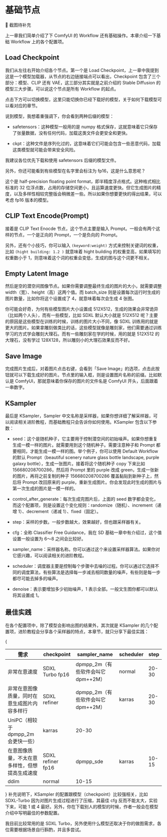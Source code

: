 
# 基础节点

🚧 截图待补充

上一章我们简单介绍了下 ComfyUI 的 Workflow 还有基础操作。本章介绍一下基础 Workflow 上的各个配置项。

## Load Checkpoint

我们从左往右开始介绍各个节点。第一个是 Load Checkpoint，上一章中我提到这是一个模型加载器，从节点的右边链接端点可以看出，Checkpoint 包含了三个部分：模型、CLIP 还有 VAE，这三部分其实就是之前介绍的 Stable Diffusion 的模型三大步骤。可以说这个节点是所有 Workflow 的起点。

点击下方可以切换模型，这里只能切换你已经下载好的模型，关于如何下载模型可以看对应的章节。

说到模型，我想着重强调下，你会看到两种后缀的模型：

* safetensors：这种模型一般用的是 numpy 格式保存，这就意味着它只保存了张量数据，没有任何代码，加载这类文件会更安全和更快。

* ckpt：这种文件是序列化过的，这意味着它们可能会包含一些恶意代码，加载这类模型就可能会带来安全风险。

我建议各位优先下载和使用 safetensors 后缀的模型文件。

另外，你还可能看到有些模型在名字里会标注为 fp16，这是什么意思呢？

这个是 half-precision floating point format，即半精度浮点格式。这种格式相比标准的 32 位浮点数，占用的存储空间更小，且运算速度更快。但它生成图片的精度，以及多样性相较完整版会稍微差一些。所以如果你想要更快的得出结果，可以考虑 fp16 版本的模型。

## CLIP Text Encode(Prompt)

接着是 CLIP Text Enocde 节点，这个节点主要是输入 Prompt。一般会有两个这样的节点，一个是正向的 Prompt，一个是负向的 Prompt。

另外，还有个小技巧，你可以输入 `(keyword:weight)` 方式来控制关键词的权重，比如 `(hight building: 1.2 )` 就意味着 hight building 的权重变高，如果填写的权重数小于 1，则意味着这个词的权重会变低，生成的图与这个词更不相关。

## Empty Latent Image

然后是空的潜空间图像节点。如果你需要调整最终生成的图片的大小，就需要调整 width（宽）、height（高）这两个值。而 batch_size 则是设置每次运行时生成的图片数量，比如你将这个设置成了 4，就意味着每次会生成 4 张图。

<Callout emoji="💡">
你可能会好奇，为何有些模型图片大小设置成 512X512，生成的效果会非常诡异（比如两个人头），而有一些模型，比如 SDXL 默认大小就是 512X512 呢？主要的原因是这些模型在训练的时候，训练的图片大小不同，像 SDXL 训练用的就是更大的图片。如果拿雕刻做类比的话，这些模型就像是雕刻家，他们需要通过训练学习的方式学会雕刻大理石。而有一些雕刻家在学的时候，用的就是 512X512 的大理石，没有学过 128X128，所以雕刻小的大理石效果反而不好。
</Callout>

## Save Image

完成图片生成后，对着图片点击右键，会看到「Save Image」的选项，点击此按钮就可以下载生成好的图片。节点里的输入框，则是设置图片名称的前缀。比如默认是 ComfyUI，那就意味着你保存的图片的文件名是 ComfyUI 开头，后面跟着一串数字。

## KSampler

最后是 KSampler，Sampler 中文名称是采样器，如果你想详细了解采样器，可以阅读相关进阶教程，而基础教程只会告诉你如何使用。KSampler 包含以下参数：

* seed：这个是随机种子，它主要用于控制潜空间的初始噪声。如果你想重复生成一模一样的图片。就需要用到这个随机种子。需要注意种子和 Prompt 都要相同，才能生成一模一样的图。举个例子，你可以使用 Default Workflow 的默认 Prompt（beautiful scenery nature glass bottle landscape, purple galaxy bottle），生成一张图片。接着将这个随机种子 copy 下来比如 156680208700286，然后将 Prompt 里的 purple 改成 green，生成一张新的图片，再将之前复制的种子 156680208700286 覆盖黏贴到新种子上，然后将 Prompt 改回原来的 purple，重新生成图片。你会发现此时生成的图片与第一次生成的图片是一模一样的。

* control_after_generate：每次生成完图片后，上面的 seed 数字都会变化，而这个配置项，则是设置这个变化规则：randomize（随机）、increment（递增 1）、decrement（递减 1）、fixed（固定）。

* step：采样的步数。一般步数越大，效果越好，但也跟采样器有关。

* cfg：全称 Classifier Free Guidance，我在 SD 基础一章中有介绍过，这个值设置一般设置为 6～8 之间会比较好。

* sampler_name：采样器名称。你可以通过这个来设置采样器算法。如果你对它感兴趣，可以阅读相关的进阶教程。

* scheduler：调度器主要是控制每个步骤中去噪的过程。你可以通过它选择不同的调度算法，有些算法是选择每一步减去相同数量的噪声，有些则是每一步都尽可能去掉多的噪声。

* denoise：表示要增加多少初始噪声，1 表示全部。一般文生图你都可以默认将其设置成 1。

## 最佳实践

在各个配置项中，除了模型会影响出图的结果外，其次就是 KSampler 的几个配置项，进阶教程会分享各个采样器的特点，本章节，就只分享下最佳实践：

{<table>
  <thead>
    <tr>
      <th>需求</th>
      <th>checkpoint</th>
      <th>sampler_name</th>
      <th>scheduler</th>
      <th width={80}>step</th>
    </tr>
  </thead>
  <tbody>
    <tr>
      <td>非常在意速度</td>
      <td>SDXL Turbo fp16</td>
      <td>dpmpp_2m（有些软件会叫它 dpm++2M）</td>
      <td>normal</td>
      <td>20-30</td>
    </tr>
    <tr>
      <td rowSpan={2} >非常在意图像质量，同时在意生成图片内容多样行</td>
      <td rowSpan={2}>SDXL refiner</td>
      <td>dpmpp_2m（有些软件会叫它 dpm++2M）</td>
      <td>karras</td>
      <td>20-30</td>
    </tr>
    <tr>
      <td>UniPC（相较于 dpmpp_2m 会更快一些）</td>
      <td>karras</td>
      <td>20-30</td>
    </tr>
    <tr>
      <td rowSpan={2} >在意图像质量，不太在意多样性，但想提高生成速度</td>
      <td rowSpan={2}>SDXL refiner fp16</td>
      <td>dpmpp_sde</td>
      <td>karras</td>
      <td>10-15</td>
    </tr>
    <tr>      
      <td>ddim</td>
      <td>normal</td>
      <td>10-15</td>
    </tr>
  </tbody>
</table>}

<Callout type="info">
补充说明下，KSampler 的配置跟模型（checkpoint）比较强相关，比如 SDXL-Turbo 因为对图片生成过程进行了压缩，其最佳 cfg 反而不能太大，实验下来，可能 1 或 4 最好。另外，你在下载别人的模型的时候，作者一般会在模型介绍中写明最佳的参数配置。
</Callout>

我目前比较常用的是 SDXL Turbo，另外使用什么模型还取决于你的做图需求，各位需要根据场景自行斟酌，并且多尝试。
